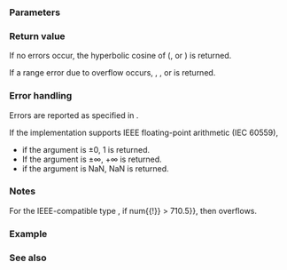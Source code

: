 {{cpp/title|cosh|coshf|coshl}}
{{cpp/numeric/math/navbar}}
{{cpp/numeric/math/declarations
|family=cosh
|param1=num
|constexpr_since=26
|desc=Computes the hyperbolic cosine of {{c|num}}.
}}

===Parameters===
{{par begin}}
{{par|num|floating-point or integer value}}
{{par end}}

===Return value===
If no errors occur, the hyperbolic cosine of {{c|num}} ({{math|cosh(num)}}, or {{math|{{mfrac|e{{su|p=num}}+e{{su|p=-num}}|2}}}}) is returned.

If a range error due to overflow occurs, {{lc|HUGE_VAL|+HUGE_VAL}}, {{tt|+HUGE_VALF}}, or {{tt|+HUGE_VALL}} is returned.

===Error handling===
Errors are reported as specified in {{lc|math_errhandling}}.

If the implementation supports IEEE floating-point arithmetic (IEC 60559),
* if the argument is ±0, 1 is returned.
* If the argument is ±∞, +∞ is returned.
* if the argument is NaN, NaN is returned.

===Notes===
For the IEEE-compatible type {{c/core|double}}, if {{math|{{!}}num{{!}} &gt; 710.5}}, then {{c|std::cosh(num)}} overflows.

{{cpp/numeric/math/additional integer overload note|cosh}}

===Example===
{{example
|code=
#include &lt;cerrno&gt;
#include &lt;cfenv&gt;
#include &lt;cmath&gt;
#include &lt;cstring&gt;
#include &lt;iostream&gt;
// #pragma STDC FENV_ACCESS ON

int main()
{
    const double x = 42;

    std::cout &lt;&lt; "cosh(1) = " &lt;&lt; std::cosh(1) &lt;&lt; '\n'
              &lt;&lt; "cosh(-1) = " &lt;&lt; std::cosh(-1) &lt;&lt; '\n'
              &lt;&lt; "log(sinh(" &lt;&lt; x &lt;&lt; ")+cosh(" &lt;&lt; x &lt;&lt; ")) = "
              &lt;&lt; std::log(std::sinh(x) + std::cosh(x)) &lt;&lt; '\n';

    // special values
    std::cout &lt;&lt; "cosh(+0) = " &lt;&lt; std::cosh(0.0) &lt;&lt; '\n'
              &lt;&lt; "cosh(-0) = " &lt;&lt; std::cosh(-0.0) &lt;&lt; '\n';

    // error handling
    errno=0;
    std::feclearexcept(FE_ALL_EXCEPT);

    std::cout &lt;&lt; "cosh(710.5) = " &lt;&lt; std::cosh(710.5) &lt;&lt; '\n';

    if (errno == ERANGE)
        std::cout &lt;&lt; "    errno == ERANGE: " &lt;&lt; std::strerror(errno) &lt;&lt; '\n';
    if (std::fetestexcept(FE_OVERFLOW))
        std::cout &lt;&lt; "    FE_OVERFLOW raised\n";
}
|p=true
|output=
cosh(1) = 1.54308
cosh(-1) = 1.54308
log(sinh(42)+cosh(42)) = 42
cosh(+0) = 1
cosh(-0) = 1
cosh(710.5) = inf
    errno == ERANGE: Numerical result out of range
    FE_OVERFLOW raised
}}

===See also===
{{dsc begin}}
{{dsc inc|cpp/numeric/math/dsc sinh}}
{{dsc inc|cpp/numeric/math/dsc tanh}}
{{dsc inc|cpp/numeric/math/dsc acosh}}
{{dsc inc|cpp/numeric/complex/dsc cosh}}
{{dsc inc|cpp/numeric/valarray/dsc cosh}}
{{dsc see c|c/numeric/math/cosh}}
{{dsc end}}

{{langlinks|de|es|fr|it|ja|pl|pt|ru|zh}}
